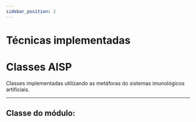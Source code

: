 ```yaml
---
sidebar_position: 2
---
```



# Técnicas implementadas

# Classes AISP

Classes implementadas utilizando as metáforas do sistemas imunológicos artificiais.

---

## Classe do módulo:

<DocCardList />